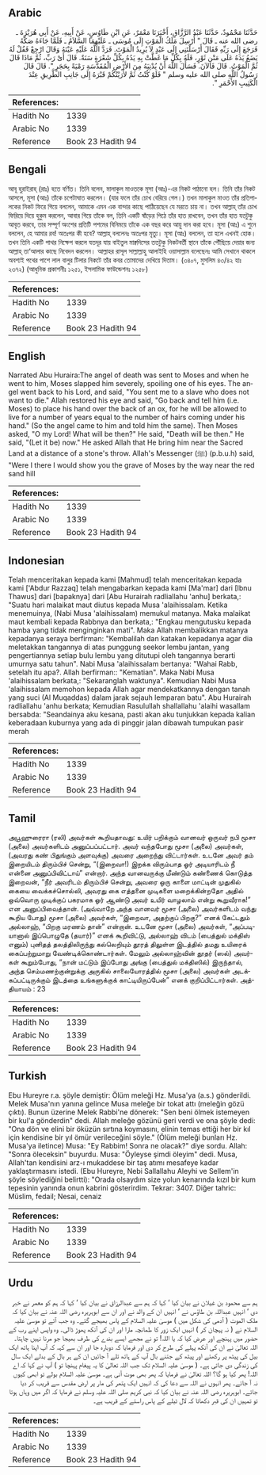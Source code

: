 ## Arabic

<div dir="rtl" lang="ar" style={{fontSize:'larger',backgroundColor:'#f8f9fa',padding:20}}>حَدَّثَنَا مَحْمُودٌ، حَدَّثَنَا عَبْدُ الرَّزَّاقِ، أَخْبَرَنَا مَعْمَرٌ، عَنِ ابْنِ طَاوُسٍ، عَنْ أَبِيهِ، عَنْ أَبِي هُرَيْرَةَ ـ رضى الله عنه ـ قَالَ ‏"‏ أُرْسِلَ مَلَكُ الْمَوْتِ إِلَى مُوسَى ـ عَلَيْهِمَا السَّلاَمُ ـ فَلَمَّا جَاءَهُ صَكَّهُ فَرَجَعَ إِلَى رَبِّهِ فَقَالَ أَرْسَلْتَنِي إِلَى عَبْدٍ لاَ يُرِيدُ الْمَوْتَ‏.‏ فَرَدَّ اللَّهُ عَلَيْهِ عَيْنَهُ وَقَالَ ارْجِعْ فَقُلْ لَهُ يَضَعُ يَدَهُ عَلَى مَتْنِ ثَوْرٍ، فَلَهُ بِكُلِّ مَا غَطَّتْ بِهِ يَدُهُ بِكُلِّ شَعْرَةٍ سَنَةٌ‏.‏ قَالَ أَىْ رَبِّ، ثُمَّ مَاذَا قَالَ ثُمَّ الْمَوْتُ‏.‏ قَالَ فَالآنَ‏.‏ فَسَأَلَ اللَّهَ أَنْ يُدْنِيَهُ مِنَ الأَرْضِ الْمُقَدَّسَةِ رَمْيَةً بِحَجَرٍ ‏"‏‏.‏ قَالَ قَالَ رَسُولُ اللَّهِ صلى الله عليه وسلم ‏"‏ فَلَوْ كُنْتُ ثَمَّ لأَرَيْتُكُمْ قَبْرَهُ إِلَى جَانِبِ الطَّرِيقِ عِنْدَ الْكَثِيبِ الأَحْمَرِ ‏"‏‏.‏</div><div style={{backgroundColor:'#f8f9fa',padding:20, marginBottom: 10}}><table>
        <thead>
          <tr>
            <th>References:</th>
            <th></th>
          </tr>
        </thead>
        <tbody><tr><td>Hadith No</td><td>1339</td></tr><tr><td>Arabic No</td><td>1339</td></tr><tr><td>Reference</td><td>Book 23 Hadith 94</td></tr></tbody></table></div>

## Bengali

<div dir="ltr" lang="bn" style={{fontSize:'larger',backgroundColor:'#f8f9fa',padding:20}}>আবূ হুরাইরাহ্ (রাঃ) হতে বর্ণিত। তিনি বলেন, মালাকুল মাওতকে মূসা (আঃ)-এর নিকট পাঠানো হল। তিনি তাঁর নিকট আসলে, মূসা (আঃ) তাঁকে চপেটাঘাত করলেন। (যার ফলে তাঁর চোখ বেরিয়ে গেল।) তখন মালাকুল মাওত তাঁর প্রতিপালকের নিকট ফিরে গিয়ে বললেন, আমাকে এমন এক বান্দার কাছে পাঠিয়েছেন যে মরতে চায় না। তখন আল্লাহ্ তাঁর চোখ ফিরিয়ে দিয়ে হুকুম করলেন, আবার গিয়ে তাঁকে বল, তিনি একটি ষাঁড়ের পিঠে তাঁর হাত রাখবেন, তখন তাঁর হাত যতটুকু আবৃত করবে, তার সম্পূর্ণ অংশের প্রতিটি পশমের বিনিময়ে তাঁকে এক বছর করে আয়ু দান করা হবে। মূসা (আঃ) এ শুনে বললেন, হে আমার রব! অতঃপর কী হবে? আল্লাহ্ বললেনঃ অতঃপর মৃত্যু। মূসা (আঃ) বললেন, তা হলে এখনই হোক। তখন তিনি একটি পাথর নিক্ষেপ করলে যতদূর যায় বাইতুল মাক্বদিসের ততটুকু নিকটবর্তী স্থানে তাঁকে পৌঁছিয়ে দেয়ার জন্য আল্লাহ্ তা‘আলার কাছে নিবেদন করলেন। আল্লাহর রাসূল সাল্লাল্লাহু আলাইহি ওয়াসাল্লাম বলেছেনঃ আমি সেখানে থাকলে অবশ্যই পথের পাশে লাল বালুর টিলার নিকটে তাঁর কবর তোমাদের দেখিয়ে দিতাম। (৩৪০৭, মুসলিম ৪৩/৪২ হাঃ ২৩৭২) (আধুনিক প্রকাশনীঃ ১২৫১, ইসলামিক ফাউন্ডেশনঃ ১২৫৮)</div><div style={{backgroundColor:'#f8f9fa',padding:20, marginBottom: 10}}><table>
        <thead>
          <tr>
            <th>References:</th>
            <th></th>
          </tr>
        </thead>
        <tbody><tr><td>Hadith No</td><td>1339</td></tr><tr><td>Arabic No</td><td>1339</td></tr><tr><td>Reference</td><td>Book 23 Hadith 94</td></tr></tbody></table></div>

## English

<div dir="ltr" lang="en" style={{fontSize:'larger',backgroundColor:'#f8f9fa',padding:20}}>Narrated Abu Huraira:The angel of death was sent to Moses and when he went to him, Moses slapped him severely, spoiling one of his eyes. The angel went back to his Lord, and said, "You sent me to a slave who does not want to die." Allah restored his eye and said, "Go back and tell him (i.e. Moses) to place his hand over the back of an ox, for he will be allowed to live for a number of years equal to the number of hairs coming under his hand." (So the angel came to him and told him the same). Then Moses asked, "O my Lord! What will be then?" He said, "Death will be then." He said, "(Let it be) now." He asked Allah that He bring him near the Sacred Land at a distance of a stone's throw. Allah's Messenger (ﷺ) (p.b.u.h) said, "Were I there I would show you the grave of Moses by the way near the red sand hill</div><div style={{backgroundColor:'#f8f9fa',padding:20, marginBottom: 10}}><table>
        <thead>
          <tr>
            <th>References:</th>
            <th></th>
          </tr>
        </thead>
        <tbody><tr><td>Hadith No</td><td>1339</td></tr><tr><td>Arabic No</td><td>1339</td></tr><tr><td>Reference</td><td>Book 23 Hadith 94</td></tr></tbody></table></div>

## Indonesian

<div dir="ltr" lang="id" style={{fontSize:'larger',backgroundColor:'#f8f9fa',padding:20}}>Telah menceritakan kepada kami [Mahmud] telah menceritakan kepada kami ['Abdur Razzaq] telah mengabarkan kepada kami [Ma'mar] dari [Ibnu Thawus] dari [bapaknya] dari [Abu Hurairah radliallahu 'anhu] berkata,: "Suatu hari malaikat maut diutus kepada Musa 'alaihissalam. Ketika menemuinya, (Nabi Musa 'alaihissalam) memukul matanya. Maka malaikat maut kembali kepada Rabbnya dan berkata,: "Engkau mengutusku kepada hamba yang tidak menginginkan mati". Maka Allah membalikkan matanya kepadanya seraya berfirman: "Kembalilah dan katakan kepadanya agar dia meletakkan tangannya di atas punggung seekor lembu jantan, yang pengertiannya setiap bulu lembu yang ditutupi oleh tangannya berarti umurnya satu tahun". Nabi Musa 'alaihissalam bertanya: "Wahai Rabb, setelah itu apa?. Allah berfirman:: "Kematian". Maka Nabi Musa 'alaihissalam berkata,: "Sekaranglah waktunya". Kemudian Nabi Musa 'alaihissalam memohon kepada Allah agar mendekatkannya dengan tanah yang suci (Al Muqaddas) dalam jarak sejauh lemparan batu". Abu Hurairah radliallahu 'anhu berkata; Kemudian Rasulullah shallallahu 'alaihi wasallam bersabda: "Seandainya aku kesana, pasti akan aku tunjukkan kepada kalian keberadaan kuburnya yang ada di pinggir jalan dibawah tumpukan pasir merah</div><div style={{backgroundColor:'#f8f9fa',padding:20, marginBottom: 10}}><table>
        <thead>
          <tr>
            <th>References:</th>
            <th></th>
          </tr>
        </thead>
        <tbody><tr><td>Hadith No</td><td>1339</td></tr><tr><td>Arabic No</td><td>1339</td></tr><tr><td>Reference</td><td>Book 23 Hadith 94</td></tr></tbody></table></div>

## Tamil

<div dir="ltr" lang="ta" style={{fontSize:'larger',backgroundColor:'#f8f9fa',padding:20}}>அபூஹுரைரா (ரலி) அவர்கள் கூறியதாவது: உயிர் பறிக்கும் வானவர் ஒருவர் நபி மூசா (அலை) அவர்களிடம் அனுப்பப்பட்டார். அவர் வந்தபோது மூசா (அலை) அவர்கள், (அவரது கண் பிதுங்கும் அளவுக்கு) அவரை அறைந்து விட்டார்கள். உடனே அவர் தம் இறையிடம் திரும்பிச் சென்று, “(இறைவா!) இறக்க விரும்பாத ஓர் அடியாரிடம் நீ என்னை அனுப்பிவிட்டாய்” என்றார். அந்த வானவருக்கு மீண்டும் கண்ணைக் கொடுத்த இறைவன், “நீர் அவரிடம் திரும்பிச் சென்று, அவரை ஒரு காளை மாட்டின் முதுகில் கையை வைக்கச்சொல்லி, அவரது கை எத்தனை முடிகளை மறைக்கின்றதோ அதில் ஒவ்வொரு முடிக்குப் பகரமாக ஓர் ஆண்டு அவர் உயிர் வாழலாம் என்று கூறுவீராக!” என அனுப்பிவைத்தான். (அவ்வாறே அந்த வானவர் மூசா (அலை) அவர்களிடம் வந்து கூறிய போது) மூசா (அலை) அவர்கள், “இறைவா, அதற்குப் பிறகு?” எனக் கேட்டதும் அல்லாஹ், “பிறகு மரணம் தான்” என்றான். உடனே மூசா (அலை) அவர்கள், “அப்படியானால் இப்பொழுதே (தயார்)” எனக் கூறிவிட்டு, அல்லாஹ் விடம் (பைத்துல் மக்திஸ் எனும்) புனிதத் தலத்திலிருந்து கல்லெறியும் தூரத் திலுள்ள இடத்தில் தமது உயிரைக் கைப்பற்றுமாறு வேண்டிக்கொண்டார்கள். மேலும் அல்லாஹ்வின் தூதர் (ஸல்) அவர்கள் கூறும்போது, “நான் மட்டும் இப்போது அங்கு (பைத்துல் மக்திஸில்) இருந்தால், அந்த செம்மணற்குன்றுக்கு அருகில் சாலையோரத்தில் மூசா (அலை) அவர்கள் அடக்கப்பட்டிருக்கும் இடத்தை உங்களுக்குக் காட்டியிருப்பேன்” எனக் குறிப்பிட்டார்கள். அத்தியாயம் : 23</div><div style={{backgroundColor:'#f8f9fa',padding:20, marginBottom: 10}}><table>
        <thead>
          <tr>
            <th>References:</th>
            <th></th>
          </tr>
        </thead>
        <tbody><tr><td>Hadith No</td><td>1339</td></tr><tr><td>Arabic No</td><td>1339</td></tr><tr><td>Reference</td><td>Book 23 Hadith 94</td></tr></tbody></table></div>

## Turkish

<div dir="ltr" lang="tr" style={{fontSize:'larger',backgroundColor:'#f8f9fa',padding:20}}>Ebu Hureyre r.a. şöyle demiştir: Ölüm meleği Hz. Musa'ya (a.s.) gönderildi. Melek Musa'nın yanına gelince Musa meleğe bir tokat attı (meleğin gözü çıktı). Bunun üzerine Melek Rabbi'ne dönerek: "Sen beni ölmek istemeyen bir kul'a gönderdin" dedi. Allah meleğe gözünü geri verdi ve ona şöyle dedi: "Ona dön ve elini bir öküzün sırtına koymasını, elinin temas ettiği her bir kıl için kendisine bir yıl ömür verileceğini söyle." (Ölüm meleği bunları Hz. Musa'ya iletince) Musa: "Ey Rabbim! Sonra ne olacak?" diye sordu. Allah: "Sonra öleceksin" buyurdu. Musa: "Öyleyse şimdi öleyim" dedi. Musa, Allah'tan kendisini arz-ı mukaddese bir taş atımı mesafeye kadar yaklaştırmasını istedi. (Ebu Hureyre, Nebi Sallallahu Aleyhi ve Sellem'in şöyle söylediğini belirtti): "Orada olsaydım size yolun kenarında kızıl bir kum tepesinin yanında onun kabrini gösterirdim. Tekrar: 3407. Diğer tahric: Müslim, fedail; Nesai, cenaiz</div><div style={{backgroundColor:'#f8f9fa',padding:20, marginBottom: 10}}><table>
        <thead>
          <tr>
            <th>References:</th>
            <th></th>
          </tr>
        </thead>
        <tbody><tr><td>Hadith No</td><td>1339</td></tr><tr><td>Arabic No</td><td>1339</td></tr><tr><td>Reference</td><td>Book 23 Hadith 94</td></tr></tbody></table></div>

## Urdu

<div dir="rtl" lang="ur" style={{fontSize:'larger',backgroundColor:'#f8f9fa',padding:20}}>ہم سے محمود بن غیلان نے بیان کیا ‘ کہا کہ ہم سے عبدالرزاق نے بیان کیا ‘ کہا کہ ہم کو معمر نے خبر دی ‘ انہیں عبداللہ بن طاؤس نے ‘ انہیں ان کے والد نے اور ان سے ابوہریرہ رضی اللہ عنہ نے بیان کیا کہ ملک الموت ( آدمی کی شکل میں ) موسیٰ علیہ السلام کے پاس بھیجے گئے۔ وہ جب آئے تو موسیٰ علیہ السلام نے ( نہ پہچان کر ) انہیں ایک زور کا طمانچہ مارا اور ان کی آنکھ پھوڑ ڈالی۔ وہ واپس اپنے رب کے حضور میں پہنچے اور عرض کیا کہ یا اللہ! تو نے مجھے ایسے بندے کی طرف بھیجا جو مرنا نہیں چاہتا۔ اللہ تعالیٰ نے ان کی آنکھ پہلے کی طرح کر دی اور فرمایا کہ دوبارہ جا اور ان سے کہہ کہ آپ اپنا ہاتھ ایک بیل کی پیٹھ پر رکھئے اور پیٹھ کے جتنے بال آپ کے ہاتھ تلے آ جائیں ان کے ہر بال کے بدلے ایک سال کی زندگی دی جاتی ہے۔ ( موسیٰ علیہ السلام تک جب اللہ تعالیٰ کا یہ پیغام پہنچا تو ) آپ نے کہا کہ اے اللہ! پھر کیا ہو گا؟ اللہ تعالیٰ نے فرمایا کہ پھر بھی موت آنی ہے۔ موسیٰ علیہ السلام بولے تو ابھی کیوں نہ آ جائے۔ پھر انہوں نے اللہ سے دعا کی کہ انہیں ایک پتھر کی مار پر ارض مقدس سے قریب کر دیا جائے۔ ابوہریرہ رضی اللہ عنہ نے بیان کیا کہ نبی کریم صلی اللہ علیہ وسلم نے فرمایا کہ اگر میں وہاں ہوتا تو تمہیں ان کی قبر دکھاتا کہ لال ٹیلے کے پاس راستے کے قریب ہے۔</div><div style={{backgroundColor:'#f8f9fa',padding:20, marginBottom: 10}}><table>
        <thead>
          <tr>
            <th>References:</th>
            <th></th>
          </tr>
        </thead>
        <tbody><tr><td>Hadith No</td><td>1339</td></tr><tr><td>Arabic No</td><td>1339</td></tr><tr><td>Reference</td><td>Book 23 Hadith 94</td></tr></tbody></table></div>